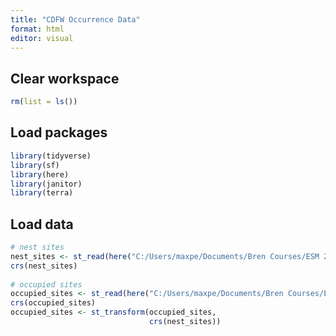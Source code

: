 ```yaml
---
title: "CDFW Occurrence Data"
format: html
editor: visual
---
```


## Clear workspace

```r
rm(list = ls())
```

## Load packages

```r
library(tidyverse)
library(sf)
library(here)
library(janitor)
library(terra)
```

## Load data

```r
# nest sites
nest_sites <- st_read(here("C:/Users/maxpe/Documents/Bren Courses/ESM 270p/data/raw_data/occurrence_data/cdfw/nest_sites/Nest_Trees.shp"))
crs(nest_sites)
                      
# occupied sites
occupied_sites <- st_read(here("C:/Users/maxpe/Documents/Bren Courses/ESM 270p/data/raw_data/occurrence_data/cdfw/occupied_sites/MAMU_MarbledMurrelet_OccupiedSites_Harvey2007_pt.shp"))
crs(occupied_sites)
occupied_sites <- st_transform(occupied_sites, 
                               crs(nest_sites))
```





















